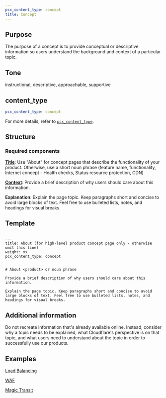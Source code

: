 ```yaml
---
pcx_content_type: concept
title: Concept
---
```


## Purpose

The purpose of a concept is to provide conceptual or descriptive information so users understand the background and context of a particular topic.

## Tone

instructional, descriptive, approachable, supportive

## content_type

```yaml
pcx_content_type: concept
```

For more details, refer to [`pcx_content_type`](/style-guide/frontmatter/custom-properties/#pcx_content_type).

## Structure

### Required components

[**Title**](/style-guide/documentation-content-strategy/component-attributes/titles/): Use "About" for concept pages that describe the functionality of your product. Otherwise, use a short noun phrase (feature name, functionality, Internet concept - Health checks, Status resource protection, CDN)

[**Context**](/style-guide/documentation-content-strategy/component-attributes/context/): Provide a brief description of why users should care about this information.

**Explanation**: Explain the page topic. Keep paragraphs short and concise to avoid large blocks of text. Feel free to use bulleted lists, notes, and headings for visual breaks.

## Template

```

---
title: About (for high-level product concept page only - otherwise omit this line)
weight: xx
pcx_content_type: concept
---

# About <product> or noun phrase

Provide a brief description of why users should care about this information.

Explain the page topic. Keep paragraphs short and concise to avoid large blocks of text. Feel free to use bulleted lists, notes, and headings for visual breaks.
```

## Additional information

Do not recreate information that's already available online. Instead, consider why a topic needs to be explained, what Cloudflare's perspective is on that topic, and what users need to understand about the topic in order to successfully use our products.

## Examples

[Load Balancing](/load-balancing/)

[WAF](/waf/)

[Magic Transit](/magic-transit/about/)

